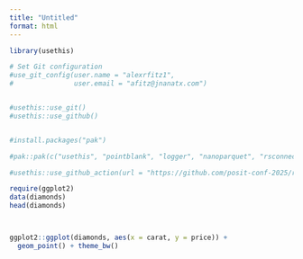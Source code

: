 ```yaml
---
title: "Untitled"
format: html
---
```


```r
library(usethis)

# Set Git configuration
#use_git_config(user.name = "alexrfitz1", 
#               user.email = "afitz@jnanatx.com")


#usethis::use_git()
#usethis::use_github()


#install.packages("pak")

#pak::pak(c("usethis", "pointblank", "logger", "nanoparquet", "rsconnect", "shiny"))

#usethis::use_github_action(url = "https://github.com/posit-conf-2025/r-production/blob/main/1-render-qmd.yaml", save_as = "render.yml")

```



```r
require(ggplot2)
data(diamonds)
head(diamonds)



ggplot2::ggplot(diamonds, aes(x = carat, y = price)) +
  geom_point() + theme_bw()


```